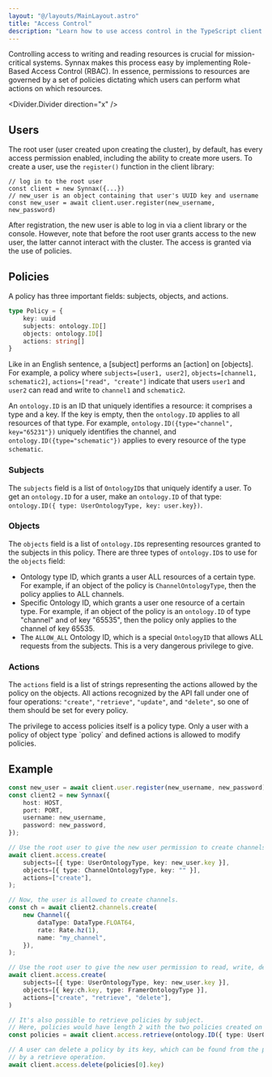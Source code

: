 ```yaml
---
layout: "@/layouts/MainLayout.astro"
title: "Access Control"
description: "Learn how to use access control in the TypeScript client."
---
```


Controlling access to writing and reading resources is crucial for mission-critical
systems. Synnax makes this process easy by implementing Role-Based Access Control (RBAC).
In essence, permissions to resources are governed by a set of policies dictating which
users can perform what actions on which resources.

<Divider.Divider direction="x" />

## Users

The root user (user created upon creating the cluster), by default, has every access
permission enabled, including the ability to create more users. To create a user, use
the `register()` function in the client library:

```
// log in to the root user
const client = new Synnax({...})
// new_user is an object containing that user's UUID key and username
const new_user = await client.user.register(new_username, new_password)
```

After registration, the new user is able to log in via a client library or the console.
However, note that before the root user grants access to the new user, the latter cannot
interact with the cluster. The access is granted via the use of policies.

## Policies

A policy has three important fields: subjects, objects, and actions.
```typescript
type Policy = {
    key: uuid
    subjects: ontology.ID[]
    objects: ontology.ID[]
    actions: string[]
}
```

Like in an English sentence, a [subject] performs an [action] on [objects]. For example,
a policy where `subjects=[user1, user2]`, `objects=[channel1, schematic2]`, 
`actions=["read", "create"]` indicate that users `user1` and `user2` can read and write to
`channel1` and `schematic2`.

An `ontology.ID` is an ID that uniquely identifies a resource: it comprises a type and
a key. If the key is empty, then the `ontology.ID` applies to all resources of that type.
For example, `ontology.ID({type="channel", key="65231"})` uniquely identifies the channel,
and `ontology.ID({type="schematic"})` applies to every resource of the type `schematic`.

### Subjects

The `subjects` field is a list of `OntologyID`s that uniquely identify a user.
To get an `ontology.ID` for a user, make an `ontology.ID` of that type:
`ontology.ID({ type: UserOntologyType, key: user.key})`.

### Objects

The `objects` field is a list of `ontology.ID`s representing resources granted to the
subjects in this policy. There are three types of `ontology.ID`s to use for the `objects`
field:
- Ontology type ID, which grants a user ALL resources of a certain type. For example, if
an object of the policy is `ChannelOntologyType`, then the policy applies to ALL
channels.
- Specific Ontology ID, which grants a user one resource of a certain type. For example,
if an object of the policy is an `ontology.ID` of type "channel" and of key "65535", then
the policy only applies to the channel of key 65535.
- The `ALLOW_ALL` Ontology ID, which is a special `OntologyID` that allows ALL requests from
the subjects. This is a very dangerous privilege to give.

### Actions

The `actions` field is a list of strings representing the actions allowed by the policy
on the objects. All actions recognized by the API fall under one of four operations:
`"create"`, `"retrieve"`, `"update"`, and `"delete"`, so one of them should be set for
every policy.

<Note variant="info">
The privilege to access policies itself is a policy type. Only a user with a policy of
object type `policy` and defined actions is allowed to modify policies.
</Note>

## Example

```typescript
const new_user = await client.user.register(new_username, new_password);
const client2 = new Synnax({
    host: HOST,
    port: PORT,
    username: new_username,
    password: new_password,
});

// Use the root user to give the new user permission to create channels.
await client.access.create(
    subjects=[{ type: UserOntologyType, key: new_user.key }],
    objects=[{ type: ChannelOntologyType, key: "" }],
    actions=["create"],
);

// Now, the user is allowed to create channels.
const ch = await client2.channels.create(
    new Channel({
        dataType: DataType.FLOAT64,
        rate: Rate.hz(1),
        name: "my_channel",
    }),
);

// Use the root user to give the new user permission to read, write, delete data from channels.
await client.access.create(
    subjects=[{ type: UserOntologyType, key: new_user.key }],
    objects=[{ key:ch.key, type: FramerOntologyType }],
    actions=["create", "retrieve", "delete"],
)

// It's also possible to retrieve policies by subject.
// Here, policies would have length 2 with the two policies created on it.
const policies = await client.access.retrieve(ontology.ID({ type: UserOntologyType, key: new_user.key }))

// A user can delete a policy by its key, which can be found from the policies returned
// by a retrieve operation.
await client.access.delete(policies[0].key)
```
